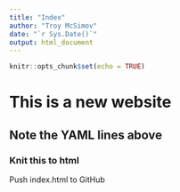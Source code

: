 ```yaml
---
title: "Index"
author: "Troy McSimov"
date: "`r Sys.Date()`"
output: html_document
---
```


```r
knitr::opts_chunk$set(echo = TRUE)
```

# This is a new website
## Note the YAML lines above
### Knit this to html
Push index.html to GitHub

